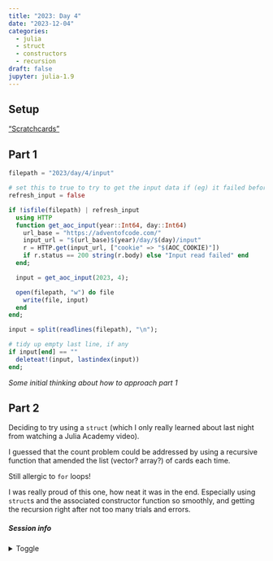 ```yaml
---
title: "2023: Day 4"
date: "2023-12-04"
categories:
  - julia
  - struct
  - constructors
  - recursion
draft: false
jupyter: julia-1.9
---
```


## Setup

["Scratchcards"](https://adventofcode.com/2023/day/4)

## Part 1


```julia

filepath = "2023/day/4/input"

# set this to true to try to get the input data if (eg) it failed before
refresh_input = false 

if !isfile(filepath) | refresh_input
  using HTTP
  function get_aoc_input(year::Int64, day::Int64)
    url_base = "https://adventofcode.com/"
    input_url = "$(url_base)$(year)/day/$(day)/input"
    r = HTTP.get(input_url, ["cookie" => "$(AOC_COOKIE)"])
    if r.status == 200 string(r.body) else "Input read failed" end
  end;

  input = get_aoc_input(2023, 4);

  open(filepath, "w") do file
    write(file, input)
  end
end;

input = split(readlines(filepath), "\n");

# tidy up empty last line, if any
if input[end] == "" 
  deleteat!(input, lastindex(input))
end;

```


_Some initial thinking about how to approach part 1_

## Part 2


Deciding to try using a `struct` (which I only really learned about last night from watching a Julia Academy video).

I guessed that the count problem could be addressed by using a recursive function that amended the list (vector? array?) of cards each time.

Still allergic to `for` loops!

I was really proud of this one, how neat it was in the end.
Especially using `struct`s and the associated constructor function so smoothly, and getting the recursion right after not too many trials and errors.


##### Session info {.appendix}

<details><summary>Toggle</summary>

```r
#| echo: false
library(sessioninfo)
# save the session info as an object
pkg_session <- session_info(pkgs = "attached")

# get the quarto version
quarto_version <- system("quarto --version", intern = TRUE)

# inject the quarto info
pkg_session$platform$quarto <- paste(
  system("quarto --version", intern = TRUE), 
  "@", 
  quarto::quarto_path()
  )

# print it out
pkg_session
```

</details>
